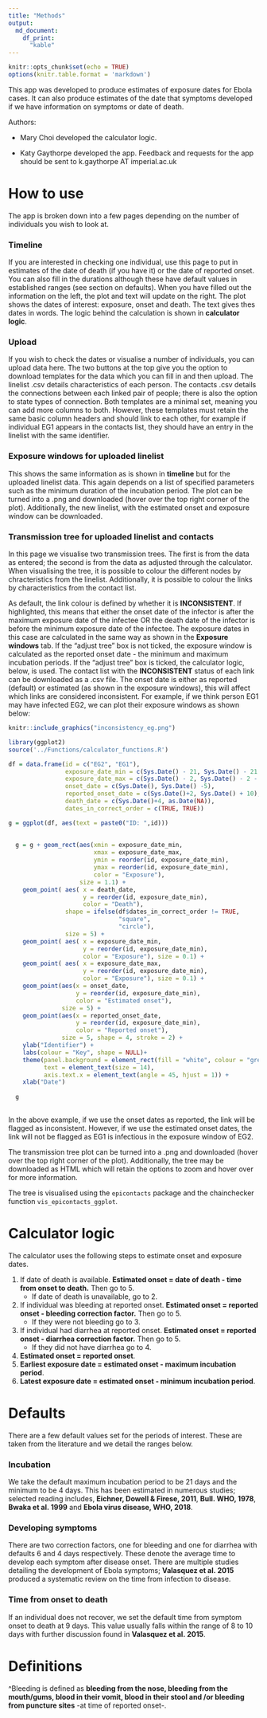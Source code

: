```yaml
---
title: "Methods"
output: 
  md_document:
    df_print:
      "kable"
---
```


```r
knitr::opts_chunk$set(echo = TRUE)
options(knitr.table.format = 'markdown')
```


This app was developed to produce estimates of exposure dates for Ebola cases. It can also produce estimates of the date that symptoms developed if we have information on symptoms or date of death.

Authors: 

* Mary Choi developed the calculator logic.

* Katy Gaythorpe developed the app. Feedback and requests for the app should be sent to k.gaythorpe AT imperial.ac.uk


# How to use

The app is broken down into a few pages depending on the number of individuals you wish to look at.

### Timeline

If you are interested in checking one individual, use this page to put in estimates of the date of death (if you have it) or the date of reported onset. You can also fill in the durations although these have default values in established ranges (see section on defaults). When you have filled out the information on the left, the plot and text will update on the right. The plot shows the dates of interest: exposure, onset and death. The text gives thes dates in words. The logic behind the calculation is shown in **calculator logic**.

### Upload

If you wish to check the dates or visualise a number of individuals, you can upload data here. The two buttons at the top give you the option to download templates for the data which you can fill in and then upload. The linelist .csv details characteristics of each person. The contacts .csv details the connections between each linked pair of people; there is also the option to state types of connection. Both templates are a minimal set, meaning you can add more columns to both. However, these templates must retain the same basic column headers and should link to each other, for example if individual EG1 appears in the contacts list, they should have an entry in the linelist with the same identifier.

### Exposure windows for uploaded linelist

This shows the same information as is shown in **timeline** but for the uploaded linelist data. This again depends on a list of specified parameters such as the minimum duration of the incubation period. The plot can be turned into a .png and downloaded (hover over the top right corner of the plot). Additionally, the new linelist, with the estimated onset and exposure window can be downloaded.

### Transmission tree for uploaded linelist and contacts

In this page we visualise two transmission trees. The first is from the data as entered; the second is from the data as adjusted through the calculator. When visualising the tree, it is possible to colour the different nodes by chracteristics from the linelist. Additionally, it is possible to colour the links by characteristics from the contact list. 

As default, the link colour is defined by whether it is **INCONSISTENT**. If highlighted, this means that either the onset date of the infector is after the maximum exposure date of the infectee OR the death date of the infector is before the minimum exposure date of the infectee. The exposure dates in this case are calculated in the same way as shown in the **Exposure windows** tab. If the "adjust tree" box is not ticked, the exposure window is calculated as the reported onset date - the minimum and maximum incubation periods. If the "adjust tree" box is ticked, the calculator logic, below, is used. The contact list with the **INCONSISTENT** status of each link can be downloaded as a .csv file. The onset date is either as reported (default) or estimated (as shown in the exposure windows), this will affect which links are considered inconsistent. For example, if we think person EG1 may have infected EG2, we can plot their exposure windows as shown below:


```r
knitr::include_graphics("inconsistency_eg.png")
```

```r
library(ggplot2)
source('../Functions/calculator_functions.R')

df = data.frame(id = c("EG2", "EG1"),
                exposure_date_min = c(Sys.Date() - 21, Sys.Date() - 21 - 5),
                exposure_date_max = c(Sys.Date() - 2, Sys.Date() - 2 - 5),
                onset_date = c(Sys.Date(), Sys.Date() -5),
                reported_onset_date = c(Sys.Date()+2, Sys.Date() + 10),
                death_date = c(Sys.Date()+4, as.Date(NA)),
                dates_in_correct_order = c(TRUE, TRUE))

g = ggplot(df, aes(text = paste0("ID: ",id))) 
  
  
  g = g + geom_rect(aes(xmin = exposure_date_min,
                        xmax = exposure_date_max,
                        ymin = reorder(id, exposure_date_min), 
                        ymax = reorder(id, exposure_date_min),
                        color = "Exposure"),
                    size = 1.1) +
    geom_point( aes( x = death_date,
                     y = reorder(id, exposure_date_min),
                     color = "Death"),
                shape = ifelse(df$dates_in_correct_order != TRUE,
                               "square",
                               "circle"),
                size = 5) +
    geom_point( aes( x = exposure_date_min,
                     y = reorder(id, exposure_date_min),
                     color = "Exposure"), size = 0.1) +
    geom_point( aes( x = exposure_date_max,
                     y = reorder(id, exposure_date_min),
                     color = "Exposure"), size = 0.1) +
    geom_point(aes(x = onset_date,
                   y = reorder(id, exposure_date_min),
                   color = "Estimated onset"),
               size = 5) +
    geom_point(aes(x = reported_onset_date,
                   y = reorder(id, exposure_date_min),
                   color = "Reported onset"),
               size = 5, shape = 4, stroke = 2) +
    ylab("Identifier") +
    labs(colour = "Key", shape = NULL)+
    theme(panel.background = element_rect(fill = "white", colour = "grey50"),
          text = element_text(size = 14),
          axis.text.x = element_text(angle = 45, hjust = 1)) +
    xlab("Date")
  
  g
  

```

In the above example, if we use the onset dates as reported, the link will be flagged as inconsistent. However, if we use the estimated onset dates, the link will not be flagged as EG1 is infectious in the exposure window of EG2.

The transmission tree plot can be turned into a .png and downloaded (hover over the top right corner of the plot). Additionally, the tree may be downloaded as HTML which will retain the options to zoom and hover over for more information.

The tree is visualised using the `epicontacts` package and the chainchecker function `vis_epicontacts_ggplot`.

# Calculator logic

The calculator uses the following steps to estimate onset and exposure dates.

1. If date of death is available. **Estimated onset = date of death - time from onset to death.** Then go to 5. 
    + If date of death is unavailable, go to 2.
2. If individual was bleeding at reported onset. **Estimated onset = reported onset - bleeding correction factor.** Then go to 5. 
    + If they were not bleeding go to 3.
3. If individual had diarrhea at reported onset. **Estimated onset = reported onset - diarrhea correction factor.** Then go to 5. 
    + If they did not have diarrhea go to 4.
4. **Estimated onset  = reported onset**.
5. **Earliest exposure date = estimated onset - maximum incubation period**.
6. **Latest exposure date = estimated onset - minimum incubation period**.

# Defaults

There are a few default values set for the periods of interest. These are taken from the literature and we detail the ranges below.

### Incubation

We take the default maximum incubation period to be 21 days and the minimum to be 4 days.
This has been estimated in numerous studies; selected reading includes, **Eichner, Dowell & Firese, 2011**, **Bull. WHO, 1978**, **Bwaka et al. 1999** and **Ebola virus disease, WHO, 2018**.


### Developing symptoms

There are two correction factors, one for bleeding and one for diarrhea with defaults 6 and 4 days respectively. These denote the average time to develop each symptom after disease onset. There are multiple studies detailing the development of Ebola symptoms; **Valasquez et al. 2015** produced a systematic review on the time from infection to disease.

### Time from onset to death

If an individual does not recover, we set the default time from symptom onset to death at 9 days. This value usually falls within the range of 8 to 10 days with further discussion found in **Valasquez et al. 2015**.

# Definitions

^Bleeding is defined as **bleeding from the nose, bleeding from the mouth/gums, blood in their vomit, blood in their stool and /or bleeding from puncture sites** -at time of reported onset-.
